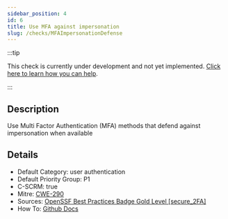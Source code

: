 ```yaml
---
sidebar_position: 4
id: 6
title: Use MFA against impersonation
slug: /checks/MFAImpersonationDefense
---
```


<!-- BANNER:START -->
:::tip

This check is currently under development and not yet implemented. [Click here to learn how you can help](/contribute).

:::
<!-- BANNER:END -->

<!-- DESCRIPTION:START -->
## Description
Use Multi Factor Authentication (MFA) methods that defend against impersonation when available
<!-- DESCRIPTION:END -->

<!-- DETAILS:START -->
## Details
- Default Category: user authentication
- Default Priority Group: P1
- C-SCRM: true
- Mitre: [CWE-290](https://cwe.mitre.org/data/definitions/290.html)
- Sources: [OpenSSF Best Practices Badge Gold Level [secure_2FA]](https://www.bestpractices.dev/en/criteria/2#2.secure_2FA)
- How To: [Github Docs](https://docs.github.com/en/authentication/securing-your-account-with-two-factor-authentication-2fa)

<!-- DETAILS:END -->
